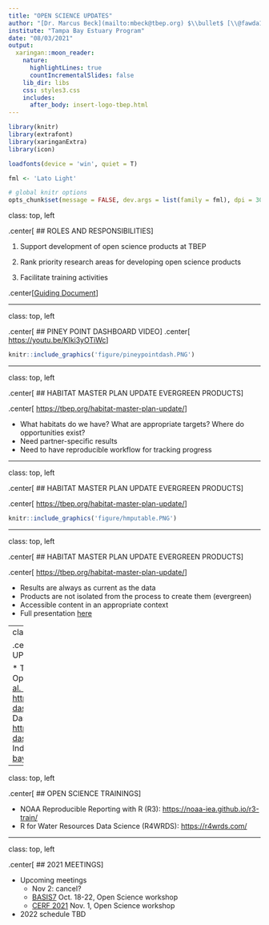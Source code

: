 ```yaml
---
title: "OPEN SCIENCE UPDATES"
author: "[Dr. Marcus Beck](mailto:mbeck@tbep.org) $\\bullet$ [\\@fawda123](https://twitter.com/fawda123)	$\\bullet$ [#TampaBayOpensci](https://twitter.com/hashtag/TampaBayOpenSci?src=hashtag_click)"
institute: "Tampa Bay Estuary Program"
date: "08/03/2021"
output:
  xaringan::moon_reader:
    nature:
      highlightLines: true
      countIncrementalSlides: false
    lib_dir: libs
    css: styles3.css
    includes: 
      after_body: insert-logo-tbep.html
---
```


```r
library(knitr)
library(extrafont)
library(xaringanExtra)
library(icon)

loadfonts(device = 'win', quiet = T)

fml <- 'Lato Light'

# global knitr options
opts_chunk$set(message = FALSE, dev.args = list(family = fml), dpi = 300, dev = 'png', echo = F, warning = F, fig.align = 'center', out.width = '100%')

```

class: top, left

.center[
## ROLES AND RESPONSIBILITIES
]

1. Support development of open science products at TBEP

1. Rank priority research areas for developing open science products

1. Facilitate training activities

.center[[Guiding Document](https://docs.google.com/document/d/1w6dVTwfYYDRVzGPXy0jyHxV4mwOutEY_ISMP1oAdZ_c/edit)]

---

class: top, left

.center[
## PINEY POINT DASHBOARD VIDEO
]
.center[
[https://youtu.be/KIki3yOTiWc](https://youtu.be/KIki3yOTiWc)
]

```r
knitr::include_graphics('figure/pineypointdash.PNG')
```

---

class: top, left

.center[
## HABITAT MASTER PLAN UPDATE EVERGREEN PRODUCTS
]

.center[
[https://tbep.org/habitat-master-plan-update/](https://tbep.org/habitat-master-plan-update/)
]

* What habitats do we have? What are appropriate targets? Where do opportunities exist?  
* Need partner-specific results
* Need to have reproducible workflow for tracking progress

---

class: top, left

.center[
## HABITAT MASTER PLAN UPDATE EVERGREEN PRODUCTS
]

.center[
[https://tbep.org/habitat-master-plan-update/](https://tbep.org/habitat-master-plan-update/)
]

```r
knitr::include_graphics('figure/hmputable.PNG')
```

---

class: top, left

.center[
## HABITAT MASTER PLAN UPDATE EVERGREEN PRODUCTS
]

.center[
[https://tbep.org/habitat-master-plan-update/](https://tbep.org/habitat-master-plan-update/)
]

* Results are always as current as the data
* Products are not isolated from the process to create them (evergreen)
* Accessible content in an appropriate context
* Full presentation [here](https://drive.google.com/drive/u/0/folders/1X-QAduP3gTw0uVoEUTgaiQkKnI2rxG4X)

---
class: top, left

.center[
## BAY INDICATOR UPDATES
]

* Tidal Creek Assessment
     * Open Access paper: [Wessel et al. 2021](https://link.springer.com/article/10.1007/s12237-021-00974-7)
     * Dashboard upates: <https://shiny.tbep.org/tidalcreek-dash>
* Tampa Bay Nekton Index Dashboard: <https://shiny.tbep.org/nekton-dash/>
* Tampa Bay Benthic Index: <https://tbep.org/tampa-bay-benthic-index/>

---

class: top, left

.center[
## OPEN SCIENCE TRAININGS
]

* NOAA Reproducible Reporting with R (R3): <https://noaa-iea.github.io/r3-train/>
* R for Water Resources Data Science (R4WRDS): <https://r4wrds.com/>

---

class: top, left

.center[
## 2021 MEETINGS
]

* Upcoming meetings
     * Nov 2: cancel? 
     * [BASIS7](https://tbep.org/estuary/basis/basis7/) Oct. 18-22, Open Science workshop
     * [CERF 2021](https://conference.cerf.science/2021-workshop--open-science--core-concepts-for-impactful-research-and-resource-management) Nov. 1, Open Science workshop
* 2022 schedule TBD
